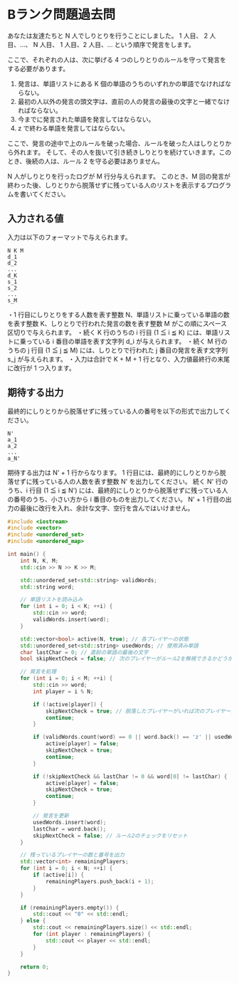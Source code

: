 # Bランク問題過去問

あなたは友達たちと N 人でしりとりを行うことにしました。
1 人目、 2 人目、...、 N 人目、 1 人目、2 人目、... という順序で発言をします。

ここで、それぞれの人は、次に挙げる 4 つのしりとりのルールを守って発言をする必要があります。

1. 発言は、単語リストにある K 個の単語のうちのいずれかの単語でなければならない。
2. 最初の人以外の発言の頭文字は、直前の人の発言の最後の文字と一緒でなければならない。
3. 今までに発言された単語を発言してはならない。
4. z で終わる単語を発言してはならない。

ここで、発言の途中で上のルールを破った場合、ルールを破った人はしりとりから外れます。
そして、その人を抜いて引き続きしりとりを続けていきます。このとき、後続の人は、ルール 2 を守る必要はありません。

N 人がしりとりを行ったログが M 行分与えられます。
このとき、M 回の発言が終わった後、しりとりから脱落せずに残っている人のリストを表示するプログラムを書いてください。


## 入力される値
入力は以下のフォーマットで与えられます。
```
N K M
d_1
d_2
...
d_K
s_1
s_2
...
s_M
```

・1 行目にしりとりをする人数を表す整数 N、単語リストに乗っている単語の数を表す整数 K、しりとりで行われた発言の数を表す整数 M がこの順にスペース区切りで与えられます。
・続く K 行のうちの i 行目 (1 ≦ i ≦ K) には、単語リストに乗っている i 番目の単語を表す文字列 d_i が与えられます。
・続く M 行のうちの j 行目 (1 ≦ j ≦ M) には、しりとりで行われた j 番目の発言を表す文字列 s_j が与えられます。
・入力は合計で K + M + 1 行となり、入力値最終行の末尾に改行が 1 つ入ります。


## 期待する出力
最終的にしりとりから脱落せずに残っている人の番号を以下の形式で出力してください。
```
N'
a_1
a_2
...
a_N'
```
期待する出力は N' + 1 行からなります。
1 行目には、最終的にしりとりから脱落せずに残っている人の人数を表す整数 N' を出力してください。
続く N' 行のうち、i 行目 (1 ≦ i ≦ N') には、最終的にしりとりから脱落せずに残っている人の番号のうち、小さい方から i 番目のものを出力してください。
N' + 1 行目の出力の最後に改行を入れ、余計な文字、空行を含んではいけません。



```cpp
#include <iostream>
#include <vector>
#include <unordered_set>
#include <unordered_map>

int main() {
    int N, K, M;
    std::cin >> N >> K >> M;

    std::unordered_set<std::string> validWords;
    std::string word;

    // 単語リストを読み込み
    for (int i = 0; i < K; ++i) {
        std::cin >> word;
        validWords.insert(word);
    }

    std::vector<bool> active(N, true); // 各プレイヤーの状態
    std::unordered_set<std::string> usedWords; // 使用済み単語
    char lastChar = 0; // 直前の単語の最後の文字
    bool skipNextCheck = false; // 次のプレイヤーがルール2を無視できるかどうか

    // 発言を処理
    for (int i = 0; i < M; ++i) {
        std::cin >> word;
        int player = i % N;

        if (!active[player]) {
            skipNextCheck = true; // 脱落したプレイヤーがいれば次のプレイヤーはルール2を無視
            continue;
        }

        if (validWords.count(word) == 0 || word.back() == 'z' || usedWords.count(word) > 0) {
            active[player] = false;
            skipNextCheck = true;
            continue;
        }

        if (!skipNextCheck && lastChar != 0 && word[0] != lastChar) {
            active[player] = false;
            skipNextCheck = true;
            continue;
        }

        // 発言を更新
        usedWords.insert(word);
        lastChar = word.back();
        skipNextCheck = false; // ルール2のチェックをリセット
    }

    // 残っているプレイヤーの数と番号を出力
    std::vector<int> remainingPlayers;
    for (int i = 0; i < N; ++i) {
        if (active[i]) {
            remainingPlayers.push_back(i + 1);
        }
    }

    if (remainingPlayers.empty()) {
        std::cout << "0" << std::endl;
    } else {
        std::cout << remainingPlayers.size() << std::endl;
        for (int player : remainingPlayers) {
            std::cout << player << std::endl;
        }
    }

    return 0;
}

```